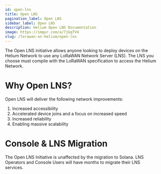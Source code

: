 ```yaml
---
id: open-lns
title: Open LNS
pagination_label: Open LNS
sidebar_label: Open LNS
description: Helium Open LNS Documentation
image: https://imgur.com/a/7jGqTV4
slug: /lorawan-on-helium/open-lns
---
```



The Open LNS initiative allows anyone looking to deploy devices on the Helium Network to use any LoRaWAN Network Server (LNS).
The LNS you choose must compile with the LoRaWAN specification to access the Helium Network.

# Why Open LNS?

Open LNS will deliver the following network improvements:

1. Increased accessibility
2. Accelerated device joins and a focus on increased speed
3. Increased reliability
4. Enabling massive scalability

# Console & LNS Migration

The Open LNS Initiative is unaffected by the migration to Solana. 
LNS Operators and Console Users will have months to migrate their LNS services.
